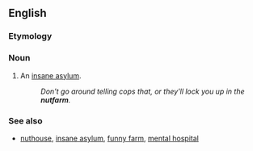 ==English==

===Etymology===
{{compound|nut|farm}}

===Noun===
{{en-noun}}
# {{informal}} An [[insane asylum]].
#:''Don't go around telling cops that, or they'll lock you up in the '''nutfarm'''.''

===See also===
*{{sense|lunatic asylum}} [[nuthouse]], [[insane asylum]], [[funny farm]], [[mental hospital]]